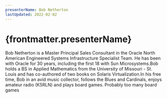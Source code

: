 ```yaml
---
presenterName: Bob Netherton
lastUpdated: 2022-02-02
---
```


# {frontmatter.presenterName}
Bob
Netherton is a Master Principal Sales Consultant in the Oracle
North American Engineered Systems Infrastructure Specialist Team.
He has been with Oracle for 30 years, including the first 18 with
Sun Microsystems.Bob
holds a BS in Applied Mathematics from the University of Missouri -
St. Louis and has co-authored of two books on Solaris
Virtualization.In
his free time, Bob in an avid music collector, follows the Blues
and Cardinals, enjoys amateur radio (K5RLN) and plays board games.
Probably too many board games